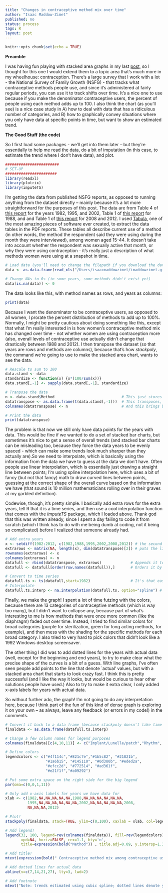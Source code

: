 ```yaml
---
title: "Changes in contraceptive method mix over time"
author: "Isaac Maddow-Zimet"
published: no
status: process
tags: R
layout: post
---
```


```r
knitr::opts_chunk$set(echo = TRUE)
```


**Preamble**  
  
I was having fun playing with stacked area graphs in my last [post](https://imaddowzimet.github.io/MoMApart2/), so I thought for this one I would extend them to a topic area that's much more in my wheelhouse: contraception. There's a large survey that I work with a lot - the National Survey of Family Growth (NSFG) - that tracks what contraceptive methods people use, and since it's administered at fairly regular periods, you can use it to track shifts over time.  It's a nice one to use because if you make the denominator contraceptive users, the percent of people using each method adds up to 100.  I also think the chart (as you'll see) is a nice case study in A) how to deal with data that has a ridiculous number of categories, and B) how to graphically convey situations where you only have data at specific points in time, but want to show an estimated trend.   

**The Good Stuff (the code)**

So I first load some packages - we'll get into them later -- but they're essentially to help me read the data, do a bit of imputation (in this case, to estimate the trend where I don't have data), and plot.
```r
########################
# SET-UP
#######################
library(readxl)
library(plotrix)
library(imputeTS)
```

I'm getting the data from published NSFG reports, as opposed to running anything from the dataset directly -- mainly because it's a lot more straightforward for the purposes of this post. The data are from Table 4 of [this report](https://www.cdc.gov/nchs/data/series/sr_23/sr23_029.pdf) for the years 1982, 1995, and 2002, Table 1 of [this report](https://www.cdc.gov/nchs/data/ad/ad182.pdf) for 1988, and and Table 1 of [this report](https://www.cdc.gov/nchs/data/nhsr/nhsr086.pdf) for 2008 and 2012. I used [Tabula](http://tabula.technology/), one of the most amazing pieces of software ever created, to extract the data tables in the PDF reports. These tables all describe current use of a method (in other words, the method the respondent said they were using during the month they were interviewed), among women aged 15-44.  It doesn't take into account whether the respondent was sexually active that month, or why they were using contraception - it's really just a description of what methods women were using at a snapshot in time.  

```r
# Load data (you'll need to change the filepath if you download the data)
data <- as.data.frame(read_xls("/Users/isaacmaddowzimet/imaddowzimet.github.io/method mix 1982-2012.xls", sheet="Recode 1"))

# Change NAs to 0s (in some years, some methods didn't exist yet)
data[is.na(data)] <- 0
```

The data looks like this, with method names as rows, and years as columns:
```r
print(data)
```

Because I want the denominator to be contraceptive users, as opposed to all women, I prorate the percent distribution of methods to add up to 100%. Normally, I might be pretty cautious about doing something like this, except that what I'm really interested in is how women's contraceptive method mix has changed over time - not whether women are using contraception more (also, overall levels of contraceptive use actually didn't change that drastically between 1988 and 2012). I then transpose the dataset (so that years are rows and methods are columns), because that's how *stackpoly*, the command we're going to use to make the stacked area chart, wants to see the data. 
```r
# Rescale to sum to 100
data.stand <- data
standardize <- function(x) {x*(100/sum(x))}
data.stand[,-1] <- sapply(data.stand[,-1], standardize)

# Tranpose the data
n <- data.stand$Method                              # This just stores the method names, since we'll use them as column names later on
datatranspose <- as.data.frame(t(data.stand[,-1]))  # This transposes, excluding the method column
colnames(datatranspose) <- n                        # And this brings back in the column names (the methods)

# Print the data
print(datatranspose)
```

The problem is that now we still only have data points for the years with data. This would be fine if we wanted to do a set of stacked bar charts, but sometimes it's nice to get a sense of overall trends (and stacked bar charts can be misleading too, because they force the data years to be evenly spaced - which can make some trends look much sharper than they actually are).So we need to interpolate, which is basically using the information from the data we have to guess at the data we don't have.  Often people use linear interpolation, which is essentially just drawing a straight line between points; I'm using spline interpolation here, which uses a bit of fancy (but not that fancy) math to draw curved lines between points, guessing at the correct shape of the overall curve based on the information we have (that sound is 10 million mathematicians rolling over in their graves at my garbled definition).

Codewise, though, it's pretty simple. I basically add extra rows for the extra years, tell R that it is a time series, and then use a cool interpolation function that comes with the *imputeTS* package, which I loaded above. Thank god that this was written already, since I spent a day failing to code it from scratch (which I think has to do with me being dumb at coding, not it being so complicated) before I realized that someone already had.  

```r
# Add extra years
x <- setdiff(1982:2012, c(1982,1988,1995,2002,2008,2012)) # the second argument excludes years we already have
extrarows <- matrix(NA, length(x), dim(datatranspose)[2]) # puts the list in a matrix
rownames(extrarows) <- x                         
colnames(extrarows) <- n
datafull <- rbind(datatranspose, extrarows)             # Appends it to our existing data
datafull <- datafull[order(row.names(datafull)),]       # Orders it by year

# Convert to time series
datafull.ts <- ts(datafull,start=1982)                  # It's that easy!
# Interpolate
datafull.ts.interp <- na.interpolation(datafull.ts, option="spline") # It's also that easy!
```

Finally, we make the graph! I spent a lot of time futzing with the colors, because there are 13 categories of contraceptive methods (which is way too many), but I didn't want to collapse any, because part of what's interesting to me is how methods that were once more common (like the diaphragm) faded out over time. Instead, I tried to find similar colors for broad categories (purple for sterilization, green for long acting methods, for example), and then mess with the shading for the specific methods for each broad category. I also tried to very hard to pick colors that didn't look like a 1992 Windows desktop screensaver.

The other thing I did was to add dotted lines for the years with actual data (well, except for the beginning and end years), to try to make clear what the precise shape of the curves is a bit of a guess. With line graphs, I've often seen people add points to the line that denote `actual' values, but with a stacked area chart that starts to look crazy fast. I think this is pretty successful (and I like the way it looks, but would be curious to hear other solutions people have used.) Also to try to make it extra clear, I only added x-axis labels for years with actual data.    
  
So without further ado, the graph! I'm not going to do any interpretation here, because I think part of the fun of this kind of dense graph is exploring it on your own -- as always, leave any feedback (or errors in my code!) in the comments.

```r

# Convert it back to a data frame (because stackpoly doesn't like time series)
finaldata <- as.data.frame(datafull.ts.interp)

# Change a few column names for legend purposes
colnames(finaldata)[c(4,10,11)] <- c("Implant/Lunelle/patch","Rhythm", "Natural family planning")

# Define colors 
legendcolors <- c("#4f114c","#821c7e","#1b5c82", "#21821b", 
                  "#1a6b15", "#145110", "#0d380b", "#eded2a", 
                  "#efcc2d", "#772514", "#ad361f", 
                  "#e21f1f","#a09292")

# Put some extra space on the right side for the big legend
par(oma=c(0,0,1,11))

# Only add x-axis labels for years we have data for
xlab <- c(1982,NA,NA,NA,NA,NA,1988,NA,NA,NA,NA,NA,NA, 
          1995,NA,NA,NA,NA,NA,NA,2002,NA,NA,NA,NA,NA,2008,
          NA,NA,NA,2012)

# Plot!
stackpoly(finaldata, stack=TRUE, ylim=c(0,100), xaxlab = xlab, col=legendcolors, axis4 = FALSE)

# Add legend!
legend(32, 100, legend=rev(colnames(finaldata)), fill=rev(legendcolors), 
       xpd=NA, horiz=FALSE, cex=1.1, bty='n',
       title=expression(bold("Method")) , title.adj=0.09, y.intersp=1.3)

# Add title!
mtext(expression(bold(" Contraceptive method mix among contraceptive users \n aged 15-44, 1982-2012")), outer=TRUE, line=-2.1, adj=.55, cex=1.2)

# Add dotted lines for actual data
abline(v=c(7,14,21,27), lty=3, lwd=2)

# Add footnote
mtext("Note: trends estimated using cubic spline; dotted lines denote years with data", outer=TRUE, cex=.9, side=1, line=-2)
```
  




